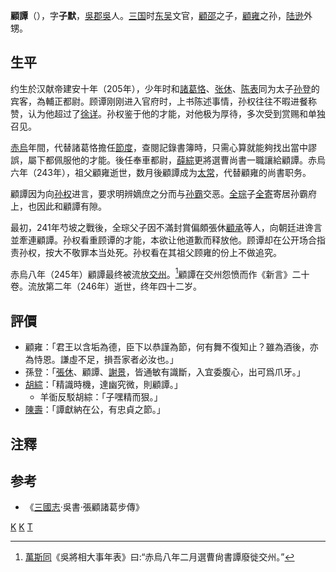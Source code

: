 '''顧譚'''（{{bd|205年||246年|}}），字'''子默'''{{efn|name=子嘿|《江表傳》在[[羊衜_(孫吳)|羊衜]]的評語寫成「'''子嘿'''」，而「嘿」正是「默」[[通假字|通假字]]。《玉篇》：「與『默』同」}}，[[吳郡|吳郡]][[吳|吳]]人。[[三国|三国]]时[[孙吴|东吴]]文官，[[顧邵|顧邵]]之子，[[顧雍|顧雍]]之孙，[[陆逊|陆逊]]外甥。

==生平==
约生於汉献帝建安十年（205年），少年时和[[諸葛恪|諸葛恪]]、[[张休|张休]]、[[陈表|陈表]]同为太子[[孙登_(太子)|孙登]]的宾客，為輔正都尉。顾谭刚刚进入官府时，上书陈述事情，孙权往往不暇进餐称赞，认为他超过了[[徐详|徐详]]。孙权鉴于他的才能，对他极为厚待，多次受到赏赐和单独召见。

[[赤烏|赤烏]]年間，代替諸葛恪擔任[[節度|節度]]，查閱記錄書簿時，只需心算就能夠找出當中謬誤，屬下都佩服他的才能。後任奉車都尉，[[薛綜|薛綜]]更將選曹尚書一職讓給顧譚。赤烏六年（243年），祖父顧雍逝世，数月後顧譚成为[[太常|太常]]，代替顧雍的尚書职务。

顧譚因为向[[孙权|孙权]]进言，要求明辨嫡庶之分而与[[孙霸|孙霸]]交恶。[[全琮|全琮]]子[[全寄|全寄]]寄居孙霸府上，也因此和顧譚有隙。

最初，241年芍坡之戰後，全琮父子因不滿封賞偏頗張休[[顧承|顧承]]等人，向朝廷进谗言並牽連顧譚。孙权看重顾谭的才能，本欲让他道歉而释放他。顾谭却在公开场合指责孙权，按大不敬罪本当处死。孙权看在其祖父顾雍的份上不做追究。

赤烏八年（245年）顧譚最终被流放[[交州|交州]]。<ref>[[萬斯同|萬斯同]]《吳將相大事年表》曰:“赤烏八年二月選曹尙書譚廢徙交州。”</ref>顧譚在交州怨愤而作《新言》二十卷。流放第二年（246年）逝世，终年四十二岁。

==評價==
*顧雍：「君王以含垢為德，臣下以恭謹為節，何有舞不復知止？雖為酒後，亦為恃恩。謙虛不足，損吾家者必汝也。」
*孫登：「[[張休|張休]]、顧譚、[[謝景|謝景]]，皆通敏有識斷，入宜委腹心，出可爲爪牙。」
*[[胡綜|胡綜]]：「精識時機，達幽究微，則顧譚。」
**羊衜反駁胡綜：「子嘿{{efn|name=子嘿}}精而狠。」
*[[陳壽|陳壽]]：「譚獻納在公，有忠貞之節。」

==注釋==
{{notelist}}
{{reflist}}

==参考==
*《[[三國志|三國志]]·吳書·張顧諸葛步傳》

[[Category:三國政治人物|K]]
[[Category:东吴政治人物|K]]
[[Category:吳郡顧氏|T]]